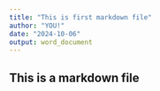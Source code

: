 ```yaml
---
title: "This is first markdown file"
author: "YOU!"
date: "2024-10-06"
output: word_document
---
```


## This is a markdown file
